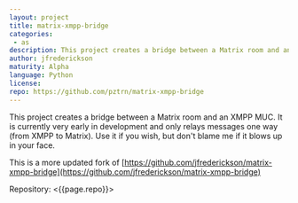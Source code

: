 ```yaml
---
layout: project
title: matrix-xmpp-bridge
categories: 
 - as
description: This project creates a bridge between a Matrix room and an XMPP MUC
author: jfrederickson
maturity: Alpha
language: Python
license: 
repo: https://github.com/pztrn/matrix-xmpp-bridge
---
```


This project creates a bridge between a Matrix room and an XMPP MUC. It is currently very early in development and only relays messages one way (from XMPP to Matrix). Use it if you wish, but don't blame me if it blows up in your face.

This is a more updated fork of [https://github.com/jfrederickson/matrix-xmpp-bridge](https://github.com/jfrederickson/matrix-xmpp-bridge)

Repository: <{{page.repo}}>
